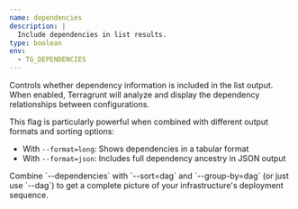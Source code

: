 ```yaml
---
name: dependencies
description: |
  Include dependencies in list results.
type: boolean
env:
  - TG_DEPENDENCIES
---
```



Controls whether dependency information is included in the list output. When enabled, Terragrunt will analyze and display the dependency relationships between configurations.

This flag is particularly powerful when combined with different output formats and sorting options:

- With `--format=long`: Shows dependencies in a tabular format
- With `--format=json`: Includes full dependency ancestry in JSON output

<Aside type="tip">
  Combine `--dependencies` with `--sort=dag` and `--group-by=dag` (or just use `--dag`) to get a complete picture of your infrastructure's deployment sequence.
</Aside>
